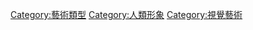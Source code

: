 {{catmore}}

[[Category:藝術類型|Category:藝術類型]]
[[Category:人類形象|Category:人類形象]]
[[Category:視覺藝術|Category:視覺藝術]]